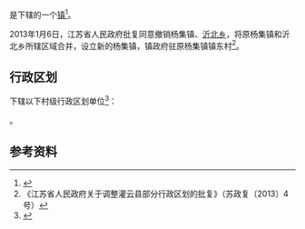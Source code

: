 {{中国乡级行政区|32/07/23/102/000}}

'''{{PAGENAMEBASE}}'''是{{PRC admin/fullname|32/07/23/102/000|3}}下辖的一个[[行政建制镇|镇]]<ref>{{PRC admin/ref sgc|{{PRC admin/parent|32/07/23/102/000}}}}</ref>。

2013年1月6日，江苏省人民政府批复同意撤销杨集镇、[[沂北乡|沂北乡]]，将原杨集镇和沂北乡所辖区域合并，设立新的杨集镇，镇政府驻原杨集镇镇东村<ref>《江苏省人民政府关于调整灌云县部分行政区划的批复》（苏政复〔2013〕4号）</ref>。

== 行政区划 ==
{{PAGENAMEBASE}}下辖以下村级行政区划单位<ref>{{PRC admin/ref sgc|32/07/23/102/000}}</ref>：

{{PRC admin/children|32/07/23/102/000}}。

== 参考资料 ==
{{reflist}}

{{江苏行政区划小作品}}
{{PRC admin/navcat|32/07/23/102/000}}